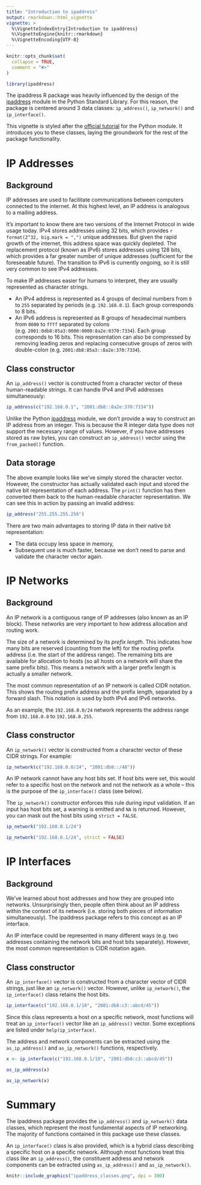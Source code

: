 ```yaml
---
title: "Introduction to ipaddress"
output: rmarkdown::html_vignette
vignette: >
  %\VignetteIndexEntry{Introduction to ipaddress}
  %\VignetteEngine{knitr::rmarkdown}
  %\VignetteEncoding{UTF-8}
---
```


```r
knitr::opts_chunk$set(
  collapse = TRUE,
  comment = "#>"
)
```

```r
library(ipaddress)
```

The ipaddress R package was heavily influenced by the design of the [ipaddress](https://docs.python.org/library/ipaddress.html) module in the Python Standard Library.
For this reason, the package is centered around 3 data classes: `ip_address()`, `ip_network()` and `ip_interface()`.

This vignette is styled after the [official tutorial](https://docs.python.org/howto/ipaddress.html) for the Python module.
It introduces you to these classes, laying the groundwork for the rest of the package functionality.


# IP Addresses

## Background

IP addresses are used to facilitate communications between computers connected to the internet.
At this highest level, an IP address is analogous to a mailing address.

It's important to know there are two versions of the Internet Protocol in wide usage today.
IPv4 stores addresses using 32 bits, which provides `r format(2^32, big.mark = ",")` unique addresses.
But given the rapid growth of the internet, this address space was quickly depleted.
The replacement protocol (known as IPv6) stores addresses using 128 bits, which provides a far greater number of unique addresses (sufficient for the foreseeable future).
The transition to IPv6 is currently ongoing, so it is still very common to see IPv4 addresses.

To make IP addresses easier for humans to interpret, they are usually represented as character strings.

* An IPv4 address is represented as 4 groups of decimal numbers from `0` to `255` separated by periods (e.g. `192.168.0.1`). Each group corresponds to 8 bits.
* An IPv6 address is represented as 8 groups of hexadecimal numbers from `0000` to `ffff` separated by colons (e.g. `2001:0db8:85a3:0000:0000:8a2e:0370:7334`). Each group corresponds to 16 bits. This representation can also be compressed by removing leading zeros and replacing consecutive groups of zeros with double-colon (e.g. `2001:db8:85a3::8a2e:370:7334`).

## Class constructor

An `ip_address()` vector is constructed from a character vector of these human-readable strings.
It can handle IPv4 and IPv6 addresses simultaneously:

```r
ip_address(c("192.168.0.1", "2001:db8::8a2e:370:7334"))
```

Unlike the Python [ipaddress](https://docs.python.org/library/ipaddress.html) module, we don't provide a way to construct an IP address from an integer.
This is because the R integer data type does not support the necessary range of values.
However, if you have addresses stored as raw bytes, you can construct an `ip_address()` vector using the `from_packed()` function.

## Data storage

The above example looks like we've simply stored the character vector.
However, the constructor has actually validated each input and stored the native bit representation of each address.
The `print()` function has then converted them back to the human-readable character representation.
We can see this in action by passing an invalid address:

```r
ip_address("255.255.255.256")
```

There are two main advantages to storing IP data in their native bit representation:

* The data occupy less space in memory,
* Subsequent use is much faster, because we don't need to parse and validate the character vector again.


# IP Networks

## Background

An IP network is a contiguous range of IP addresses (also known as an IP block).
These networks are very important to how address allocation and routing work.

The size of a network is determined by its _prefix length_.
This indicates how many bits are reserved (counting from the left) for the routing prefix address (i.e. the start of the address range).
The remaining bits are available for allocation to hosts (so all hosts on a network will share the same prefix bits).
This means a network with a larger prefix length is actually a smaller network.

The most common representation of an IP network is called CIDR notation.
This shows the routing prefix address and the prefix length, separated by a forward slash.
This notation is used by both IPv4 and IPv6 networks.

As an example, the `192.168.0.0/24` network represents the address range from `192.168.0.0` to `192.168.0.255`.

## Class constructor

An `ip_network()` vector is constructed from a character vector of these CIDR strings.
For example:

```r
ip_network(c("192.168.0.0/24", "2001:db8::/48"))
```

An IP network cannot have any host bits set.
If host bits were set, this would refer to a specific host on the network and not the network as a whole -- this is the purpose of the `ip_interface()` class (see below).

The `ip_network()` constructor enforces this rule during input validation.
If an input has host bits set, a warning is emitted and `NA` is returned.
However, you can mask out the host bits using `strict = FALSE`.

```r
ip_network("192.168.0.1/24")

ip_network("192.168.0.1/24", strict = FALSE)
```


# IP Interfaces

## Background

We've learned about host addresses and how they are grouped into networks.
Unsurprisingly then, people often think about an IP address within the context of its network (i.e. storing both pieces of information simultaneously).
The ipaddress package refers to this concept as an IP interface.

An IP interface could be represented in many different ways (e.g. two addresses containing the network bits and host bits separately).
However, the most common representation is CIDR notation again.

## Class constructor

An `ip_interface()` vector is constructed from a character vector of CIDR strings, just like an `ip_network()` vector.
However, unlike `ip_network()`, the `ip_interface()` class retains the host bits.

```r
ip_interface(c("192.168.0.1/10", "2001:db8:c3::abcd/45"))
```

Since this class represents a host on a specific network, most functions will treat an `ip_interface()` vector like an `ip_address()` vector.
Some exceptions are listed under `help(ip_interface)`.

The address and network components can be extracted using the `as_ip_address()` and `as_ip_network()` functions, respectively.

```r
x <- ip_interface(c("192.168.0.1/10", "2001:db8:c3::abcd/45"))

as_ip_address(x)

as_ip_network(x)
```


# Summary

The ipaddress package provides the `ip_address()` and `ip_network()` data classes, which represent the most fundamental aspects of IP networking.
The majority of functions contained in this package use these classes.

An `ip_interface()` class is also provided, which is a hybrid class describing a specific host on a specific network.
Although most functions treat this class like an `ip_address()`, the constituent address and network components can be extracted using `as_ip_address()` and `as_ip_network()`.

```r
knitr::include_graphics("ipaddress_classes.png", dpi = 300)
```
